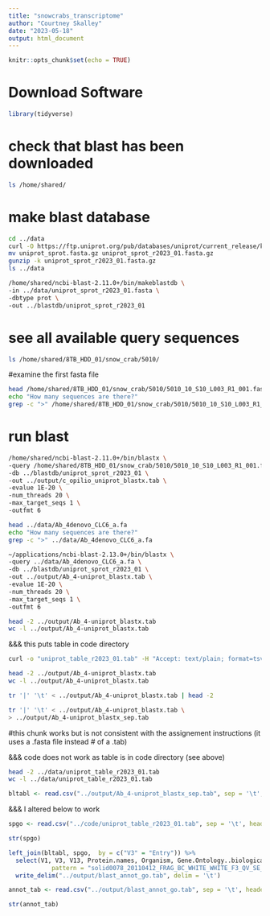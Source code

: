 ```yaml
---
title: "snowcrabs_transcriptome"
author: "Courtney Skalley"
date: "2023-05-18"
output: html_document
---
```


```r
knitr::opts_chunk$set(echo = TRUE)
```

# Download Software

```r
library(tidyverse)
```

# check that blast has been downloaded
```bash
ls /home/shared/
```


# make blast database

```bash
cd ../data
curl -O https://ftp.uniprot.org/pub/databases/uniprot/current_release/knowledgebase/complete/uniprot_sprot.fasta.gz
mv uniprot_sprot.fasta.gz uniprot_sprot_r2023_01.fasta.gz
gunzip -k uniprot_sprot_r2023_01.fasta.gz
ls ../data
```

```bash
/home/shared/ncbi-blast-2.11.0+/bin/makeblastdb \
-in ../data/uniprot_sprot_r2023_01.fasta \
-dbtype prot \
-out ../blastdb/uniprot_sprot_r2023_01
```

# see all available query sequences

```bash
ls /home/shared/8TB_HDD_01/snow_crab/5010/
```

#examine the first fasta file

```bash
head /home/shared/8TB_HDD_01/snow_crab/5010/5010_10_S10_L003_R1_001.fastq.gz
echo "How many sequences are there?"
grep -c ">" /home/shared/8TB_HDD_01/snow_crab/5010/5010_10_S10_L003_R1_001.fastq.gz
```

# run blast

```bash
/home/shared/ncbi-blast-2.11.0+/bin/blastx \
-query /home/shared/8TB_HDD_01/snow_crab/5010/5010_10_S10_L003_R1_001.fastq.gz \
-db ../blastdb/uniprot_sprot_r2023_01 \
-out ../output/c_opilio_uniprot_blastx.tab \
-evalue 1E-20 \
-num_threads 20 \
-max_target_seqs 1 \
-outfmt 6
```



```bash
head ../data/Ab_4denovo_CLC6_a.fa
echo "How many sequences are there?"
grep -c ">" ../data/Ab_4denovo_CLC6_a.fa
```



```bash
~/applications/ncbi-blast-2.13.0+/bin/blastx \
-query ../data/Ab_4denovo_CLC6_a.fa \
-db ../blastdb/uniprot_sprot_r2023_01 \
-out ../output/Ab_4-uniprot_blastx.tab \
-evalue 1E-20 \
-num_threads 20 \
-max_target_seqs 1 \
-outfmt 6
```



```bash
head -2 ../output/Ab_4-uniprot_blastx.tab
wc -l ../output/Ab_4-uniprot_blastx.tab
```

&&& this puts table in code directory

```bash
curl -o "uniprot_table_r2023_01.tab" -H "Accept: text/plain; format=tsv" "https://gannet.fish.washington.edu/seashell/snaps/uniprot_table_r2023_01.tab"
```


```bash
head -2 ../output/Ab_4-uniprot_blastx.tab
wc -l ../output/Ab_4-uniprot_blastx.tab
```

```bash
tr '|' '\t' < ../output/Ab_4-uniprot_blastx.tab | head -2
```
```bash
tr '|' '\t' < ../output/Ab_4-uniprot_blastx.tab \
> ../output/Ab_4-uniprot_blastx_sep.tab
```

#this chunk works but is not consistent with the assignement instructions (it uses a .fasta file instead 
# of a .tab)

&&& code does not work as table is in code directory (see above)

```bash
head -2 ../data/uniprot_table_r2023_01.tab
wc -l ../data/uniprot_table_r2023_01.tab
```

```r
bltabl <- read.csv("../output/Ab_4-uniprot_blastx_sep.tab", sep = '\t', header = FALSE)
```


&&& I altered below to work

```r
spgo <- read.csv("../code/uniprot_table_r2023_01.tab", sep = '\t', header = TRUE)
```

```r
str(spgo)
```


```r
left_join(bltabl, spgo,  by = c("V3" = "Entry")) %>%
  select(V1, V3, V13, Protein.names, Organism, Gene.Ontology..biological.process., Gene.Ontology.IDs) %>% mutate(V1 = str_replace_all(V1, 
            pattern = "solid0078_20110412_FRAG_BC_WHITE_WHITE_F3_QV_SE_trimmed", replacement = "Ab")) %>%
  write_delim("../output/blast_annot_go.tab", delim = '\t')
```

```r
annot_tab <- read.csv("../output/blast_annot_go.tab", sep = '\t', header = TRUE)
```

```r
str(annot_tab)
```